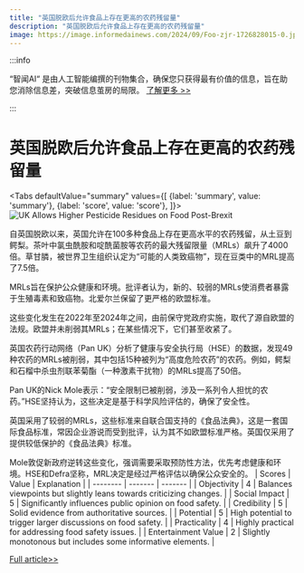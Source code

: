 ```yaml
---
title: "英国脱欧后允许食品上存在更高的农药残留量"
description: "英国脱欧后允许食品上存在更高的农药残留量"
image: https://image.informedainews.com/2024/09/Foo-zjr-1726828015-0.jpg
---
```



:::info

“智闻AI“ 是由人工智能编撰的刊物集合，确保您只获得最有价值的信息，旨在助您消除信息差，突破信息茧房的局限。  [了解更多 >>](/)

:::

# 英国脱欧后允许食品上存在更高的农药残留量


<Tabs
	defaultValue="summary"
	values={[
	{label: 'summary', value: 'summary'},
	{label: 'score', value: 'score'},
]}>
<TabItem value="summary">
<img
  src="https://image.informedainews.com/2024/09/Foo-zjr-1726828015-0.jpg"
  alt="UK Allows Higher Pesticide Residues on Food Post-Brexit"
/>



自英国脱欧以来，英国允许在100多种食品上存在更高水平的农药残留，从土豆到鳄梨。茶叶中氯虫酰胺和啶酰菌胺等农药的最大残留限量（MRLs）飙升了4000倍。草甘膦，被世界卫生组织认定为“可能的人类致癌物”，现在豆类中的MRL提高了7.5倍。

MRLs旨在保护公众健康和环境。批评者认为，新的、较弱的MRLs使消费者暴露于生殖毒素和致癌物。北爱尔兰保留了更严格的欧盟标准。

这些变化发生在2022年至2024年之间，由前保守党政府实施，取代了源自欧盟的法规。欧盟并未削弱其MRLs；在某些情况下，它们甚至收紧了。

英国农药行动网络（Pan UK）分析了健康与安全执行局（HSE）的数据，发现49种农药的MRLs被削弱，其中包括15种被列为“高度危险农药”的农药。例如，鳄梨和石榴中杀虫剂联苯菊酯（一种激素干扰物）的MRLs提高了50倍。

Pan UK的Nick Mole表示：“安全限制已被削弱，涉及一系列令人担忧的农药。”HSE坚持认为，这些决定是基于科学风险评估的，确保了安全性。

英国采用了较弱的MRLs，这些标准来自联合国支持的《食品法典》，这是一套国际食品标准，常因企业游说而受到批评，认为其不如欧盟标准严格。英国仅采用了提供较低保护的《食品法典》标准。

Mole敦促新政府逆转这些变化，强调需要采取预防性方法，优先考虑健康和环境。HSE和Defra坚称，MRL决定是经过严格评估以确保公众安全的。
</TabItem>
<TabItem value="score">
	| Scores     | Value   | Explanation |
	| -------- | ------- | ------- |
	| Objectivity  | 4    | Balances viewpoints but slightly leans towards criticizing changes.    |
	| Social Impact | 5     | Significantly influences public opinion on food safety.    |
	| Credibility    | 5    | Solid evidence from authoritative sources.    |
	| Potential    | 5    | High potential to trigger larger discussions on food safety.    |
	| Practicality    | 4    | Highly practical for addressing food safety issues.    |
	| Entertainment Value    | 2    | Slightly monotonous but includes some informative elements.    |
</TabItem>
</Tabs>

[Full article>>](https://www.theguardian.com/environment/2024/sep/19/revealed-far-higher-pesticide-residues-allowed-on-food-since-brexit)
